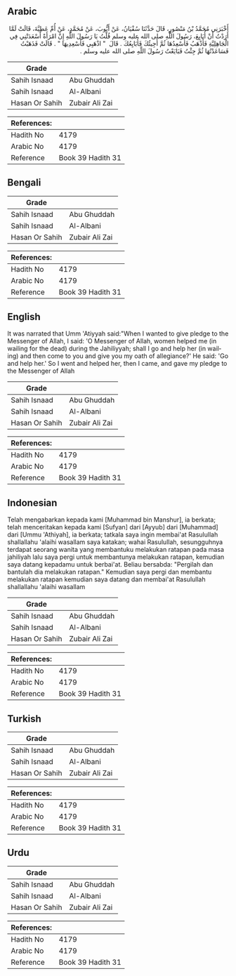 ## Arabic


<div dir="rtl" lang="ar" style={{fontSize:'larger',backgroundColor:'#f8f9fa',padding:20}}>
أَخْبَرَنِي مُحَمَّدُ بْنُ مَنْصُورٍ، قَالَ حَدَّثَنَا سُفْيَانُ، عَنْ أَيُّوبَ، عَنْ مُحَمَّدٍ، عَنْ أُمِّ عَطِيَّةَ، قَالَتْ لَمَّا أَرَدْتُ أَنْ أُبَايِعَ، رَسُولَ اللَّهِ صلى الله عليه وسلم قُلْتُ يَا رَسُولَ اللَّهِ إِنَّ امْرَأَةً أَسْعَدَتْنِي فِي الْجَاهِلِيَّةِ فَأَذْهَبُ فَأُسْعِدُهَا ثُمَّ أَجِيئُكَ فَأُبَايِعُكَ ‏.‏ قَالَ ‏ "‏ اذْهَبِي فَأَسْعِدِيهَا ‏"‏ ‏.‏ قَالَتْ فَذَهَبْتُ فَسَاعَدْتُهَا ثُمَّ جِئْتُ فَبَايَعْتُ رَسُولَ اللَّهِ صلى الله عليه وسلم ‏.‏
</div>
<div style={{backgroundColor:'#f8f9fa',padding:20, marginBottom: 10}}><table> <thead> <tr> <th>Grade</th> <th></th> </tr> </thead> <tbody> <tr><td>Sahih Isnaad</td><td>Abu Ghuddah</td></tr><tr><td>Sahih Isnaad</td><td>Al-Albani</td></tr><tr><td>Hasan Or Sahih</td><td>Zubair Ali Zai</td></tr></tbody></table><table> <thead> <tr> <th>References:</th> <th></th> </tr> </thead> <tbody><tr><td>Hadith No</td><td>4179</td></tr><tr><td>Arabic No</td><td>4179</td></tr><tr><td>Reference</td><td>Book 39 Hadith 31</td></tr></tbody></table></div>

## Bengali


<div dir="ltr" lang="bn" style={{fontSize:'larger',backgroundColor:'#f8f9fa',padding:20}}>

</div>
<div style={{backgroundColor:'#f8f9fa',padding:20, marginBottom: 10}}><table> <thead> <tr> <th>Grade</th> <th></th> </tr> </thead> <tbody> <tr><td>Sahih Isnaad</td><td>Abu Ghuddah</td></tr><tr><td>Sahih Isnaad</td><td>Al-Albani</td></tr><tr><td>Hasan Or Sahih</td><td>Zubair Ali Zai</td></tr></tbody></table><table> <thead> <tr> <th>References:</th> <th></th> </tr> </thead> <tbody><tr><td>Hadith No</td><td>4179</td></tr><tr><td>Arabic No</td><td>4179</td></tr><tr><td>Reference</td><td>Book 39 Hadith 31</td></tr></tbody></table></div>

## English


<div dir="ltr" lang="en" style={{fontSize:'larger',backgroundColor:'#f8f9fa',padding:20}}>
It was narrated that Umm 'Atiyyah said:"When I wanted to give pledge to the Messenger of Allah, I said: 'O Messenger of Allah, women helped me (in wailing for the dead) during the Jahiliyyah; shall I go and help her (in wailing) and then come to you and give you my oath of allegiance?' He said: 'Go and help her.' So I went and helped her, then I came, and gave my pledge to the Messenger of Allah
</div>
<div style={{backgroundColor:'#f8f9fa',padding:20, marginBottom: 10}}><table> <thead> <tr> <th>Grade</th> <th></th> </tr> </thead> <tbody> <tr><td>Sahih Isnaad</td><td>Abu Ghuddah</td></tr><tr><td>Sahih Isnaad</td><td>Al-Albani</td></tr><tr><td>Hasan Or Sahih</td><td>Zubair Ali Zai</td></tr></tbody></table><table> <thead> <tr> <th>References:</th> <th></th> </tr> </thead> <tbody><tr><td>Hadith No</td><td>4179</td></tr><tr><td>Arabic No</td><td>4179</td></tr><tr><td>Reference</td><td>Book 39 Hadith 31</td></tr></tbody></table></div>

## Indonesian


<div dir="ltr" lang="id" style={{fontSize:'larger',backgroundColor:'#f8f9fa',padding:20}}>
Telah mengabarkan kepada kami [Muhammad bin Manshur], ia berkata; telah menceritakan kepada kami [Sufyan] dari [Ayyub] dari [Muhammad] dari [Ummu 'Athiyah], ia berkata; tatkala saya ingin membai'at Rasulullah shallallahu 'alaihi wasallam saya katakan; wahai Rasulullah, sesungguhnya terdapat seorang wanita yang membantuku melakukan ratapan pada masa jahiliyah lalu saya pergi untuk membantunya melakukan ratapan, kemudian saya datang kepadamu untuk berbai'at. Beliau bersabda: "Pergilah dan bantulah dia melakukan ratapan." Kemudian saya pergi dan membantu melakukan ratapan kemudian saya datang dan membai'at Rasulullah shallallahu 'alaihi wasallam
</div>
<div style={{backgroundColor:'#f8f9fa',padding:20, marginBottom: 10}}><table> <thead> <tr> <th>Grade</th> <th></th> </tr> </thead> <tbody> <tr><td>Sahih Isnaad</td><td>Abu Ghuddah</td></tr><tr><td>Sahih Isnaad</td><td>Al-Albani</td></tr><tr><td>Hasan Or Sahih</td><td>Zubair Ali Zai</td></tr></tbody></table><table> <thead> <tr> <th>References:</th> <th></th> </tr> </thead> <tbody><tr><td>Hadith No</td><td>4179</td></tr><tr><td>Arabic No</td><td>4179</td></tr><tr><td>Reference</td><td>Book 39 Hadith 31</td></tr></tbody></table></div>

## Turkish


<div dir="ltr" lang="tr" style={{fontSize:'larger',backgroundColor:'#f8f9fa',padding:20}}>

</div>
<div style={{backgroundColor:'#f8f9fa',padding:20, marginBottom: 10}}><table> <thead> <tr> <th>Grade</th> <th></th> </tr> </thead> <tbody> <tr><td>Sahih Isnaad</td><td>Abu Ghuddah</td></tr><tr><td>Sahih Isnaad</td><td>Al-Albani</td></tr><tr><td>Hasan Or Sahih</td><td>Zubair Ali Zai</td></tr></tbody></table><table> <thead> <tr> <th>References:</th> <th></th> </tr> </thead> <tbody><tr><td>Hadith No</td><td>4179</td></tr><tr><td>Arabic No</td><td>4179</td></tr><tr><td>Reference</td><td>Book 39 Hadith 31</td></tr></tbody></table></div>

## Urdu


<div dir="rtl" lang="ur" style={{fontSize:'larger',backgroundColor:'#f8f9fa',padding:20}}>

</div>
<div style={{backgroundColor:'#f8f9fa',padding:20, marginBottom: 10}}><table> <thead> <tr> <th>Grade</th> <th></th> </tr> </thead> <tbody> <tr><td>Sahih Isnaad</td><td>Abu Ghuddah</td></tr><tr><td>Sahih Isnaad</td><td>Al-Albani</td></tr><tr><td>Hasan Or Sahih</td><td>Zubair Ali Zai</td></tr></tbody></table><table> <thead> <tr> <th>References:</th> <th></th> </tr> </thead> <tbody><tr><td>Hadith No</td><td>4179</td></tr><tr><td>Arabic No</td><td>4179</td></tr><tr><td>Reference</td><td>Book 39 Hadith 31</td></tr></tbody></table></div>
